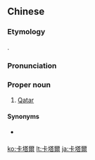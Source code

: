 ==Chinese==
{{zh-forms|s=卡塔尔|gloss=-}}

===Etymology===
{{bor|zh|en|Qatar}}.

===Pronunciation===
{{zh-pron
|m=Kǎtǎ'ěr
|c=kaa1 taap3 ji5
|mn=qz:Khah-thah-ní/xm:Khá-thah-ní/zz:Khá-thah-jíⁿ
|cat=pn
}}

===Proper noun===
{{zh-proper noun}}

# {{lb|zh|Mainland China}} [[Qatar]]

====Synonyms====
* {{qualifier|Taiwan}} {{zh-l|卡達}}

{{zh-cat|Countries}}

[[ko:卡塔爾]]
[[lt:卡塔爾]]
[[ja:卡塔爾]]